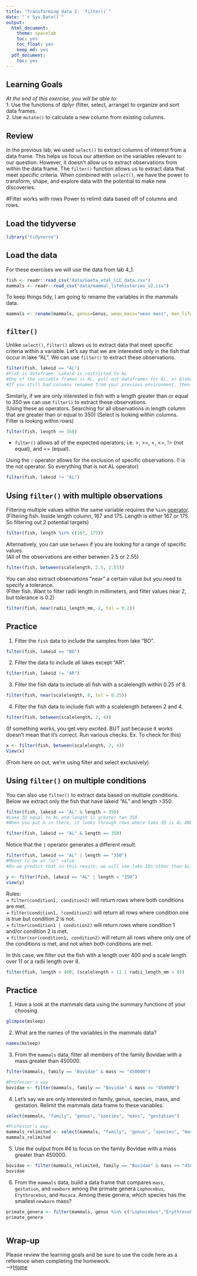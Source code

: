 ```yaml
---
title: "Transforming data 2: `filter()`"
date: "`r Sys.Date()`"
output:
  html_document: 
    theme: spacelab
    toc: yes
    toc_float: yes
    keep_md: yes
  pdf_document:
    toc: yes
---
```


## Learning Goals  
*At the end of this exercise, you will be able to:*    
1. Use the functions of dplyr (filter, select, arrange) to organize and sort data frames.  
2. Use `mutate()` to calculate a new column from existing columns.  

## Review  
In the previous lab, we used `select()` to extract columns of interest from a data frame. This helps us focus our attention on the variables relevant to our question. However, it doesn't allow us to extract observations from within the data frame. The `filter()` function allows us to extract data that meet specific criteria. When combined with `select()`, we have the power to transform, shape, and explore data with the potential to make new discoveries. 

#Filter works with rows
Power to relimit data based off of columns and rows. 

## Load the tidyverse
```r
library("tidyverse")
```

## Load the data
For these exercises we will use the data from lab 4_1.  
```r
fish <- readr::read_csv("data/Gaeta_etal_CLC_data.csv")
mammals <- readr::read_csv("data/mammal_lifehistories_v2.csv")
```

To keep things tidy, I am going to rename the variables in the mammals data.  
```r
mammals <- rename(mammals, genus=Genus, wean_mass="wean mass", max_life="max. life", litter_size="litter size", litters_per_year="litters/year")
```

## `filter()`
Unlike `select()`, `filter()` allows us to extract data that meet specific criteria within a variable. Let's say that we are interested only in the fish that occur in lake "AL". We can use `filter()` to extract these observations.  
```r
filter(fish, lakeid == "AL")
#Fish is dataframe. Lakeid is restricted to AL
#One of the variable frames is AL, pull out dataframes for AL, or Alabama. Down to 383 obersations. Filtered out observations where lakeid is limited to AL
#If you still had columns renamed from your previous environment, then error because you already renamed. So instead erase global environment and rename/restart again
```

Similarly, if we are only interested in fish with a length greater than or equal to 350 we can use `filter()` to extract these observations.  
(Using these as operators. Searching for all observations in length column that are greater than or equal to 350)
(Select is looking within columns. Filter is looking within rows)
```r
filter(fish, length >= 350)
```

+ `filter()` allows all of the expected operators; i.e. >, >=, <, <=, != (not equal), and == (equal).  

Using the `!` operator allows for the exclusion of specific observations.
(! is the not operator. So everything that is not AL operator)
```r
filter(fish, lakeid != "AL")
```

## Using `filter()` with multiple observations  
Filtering multiple values within the same variable requires the `%in%` [operator](https://www.tutorialspoint.com/r/r_operators.htm).    
(Filtering fish. Inside length column, 167 and 175. Length is either 167 or 175. So filtering out 2 potential targets)
```r
filter(fish, length %in% c(167, 175))
```

Alternatively, you can use `between` if you are looking for a range of specific values.  
(All of the observations are either between 2.5 or 2.55)
```r
filter(fish, between(scalelength, 2.5, 2.55))
```

You can also extract observations "near" a certain value but you need to specify a tolerance.  
(Filter fish. Want to filter radii length in millimeters, and filter values near 2, but tolerance is 0.2)
```r
filter(fish, near(radii_length_mm, 2, tol = 0.2))
```

## Practice
1. Filter the `fish` data to include the samples from lake "BO".
```r
filter(fish, lakeid == "BO")
```

2. Filter the data to include all lakes except "AR".
```r
filter(fish, lakeid != "AR")
```

3. Filter the fish data to include all fish with a scalelength within 0.25 of 8.
```r
filter(fish, near(scalelength, 8, tol = 0.25))
```

4. Filter the fish data to include fish with a scalelength between 2 and 4.

```r
filter(fish, between(scalelength, 2, 4))
```
(If something works, you get very excited. BUT just because it works doesn't mean that it's correct. Run various checks. Ex. To check for this)
```r
x <- filter(fish, between(scalelength, 2, 4))
View(x)
```
(From here on out, we're using filter and select exclusively)

## Using `filter()` on multiple conditions
You can also use `filter()` to extract data based on multiple conditions. Below we extract only the fish that have lakeid "AL" and length >350.
```r
filter(fish, lakeid == "AL" & length > 350)
#Lake ID equal to AL and length is greater tan 350
#When you put & in there, it looks through rows where lake ID is AL AND length is 350, so both conditions must be met for this to be satisfactory
```
```r
filter(fish, lakeid == "AL" & length == 350)
```

Notice that the `|` operator generates a different result.
```r
filter(fish, lakeid == "AL" | length == "350")
#Meant to be an "or" value. 
#Do we predict that in this result, we will see lake IDs other than AL? Yes, because looking for EITHER of those conditions. Either length is 350 or lakeid is AL
```
```r
y <- filter(fish, lakeid == "AL" | length > "350")
view(y)
```

Rules:  
+ `filter(condition1, condition2)` will return rows where both conditions are met.  
+ `filter(condition1, !condition2)` will return all rows where condition one is true but condition 2 is not.  
+ `filter(condition1 | condition2)` will return rows where condition 1 and/or condition 2 is met.  
+ `filter(xor(condition1, condition2)` will return all rows where only one of the conditions is met, and not when both conditions are met.  

In this case, we filter out the fish with a length over 400 and a scale length over 11 or a radii length over 8.
```r
filter(fish, length > 400, (scalelength > 11 | radii_length_mm > 8))
```

## Practice  
1. Have a look at the mammals data using the summary functions of your choosing.    
```r
glimpse(msleep)
```

2. What are the names of the variables in the mammals data?  
```r
names(msleep)
```

3.  From the `mammals` data, filter all members of the family Bovidae with a mass greater than 450000.
```r
filter(mammals, family == "Bovidae" & mass >= "450000")
```
```r
#Professor's way
bovidae <- filter(mammals, family == "Bovidae" & mass >= "450000")
```

4. Let's say we are only interested in family, genus, species, mass, and gestation. Relimit the mammals data frame to these variables.  
```r
select(mammals, "family", "genus", "species", "mass", "gestation")
```
```r
#Professor's way:
mammals_relimited <- select(mammals, "family", "genus", "species", "mass", "gestation")
mammals_relimited
```

5. Use the output from #4 to focus on the family Bovidae with a mass greater than 450000.
```r
bovidae <- filter(mammals_relimited, family == "Bovidae" & mass >= "450000")
bovidae
```

6. From the `mammals` data, build a data frame that compares `mass`, `gestation`, and `newborn` among the primate genera `Lophocebus`, `Erythrocebus`, and `Macaca`. Among these genera, which species has the smallest `newborn` mass?
```r
primate_genera <- filter(mammals, genus %in% c("Lophocebus","Erythrocebus","Macaca"))
primate_genera
```

```r

```

## Wrap-up  

Please review the learning goals and be sure to use the code here as a reference when completing the homework.  
-->[Home](https://jmledford3115.github.io/datascibiol/)